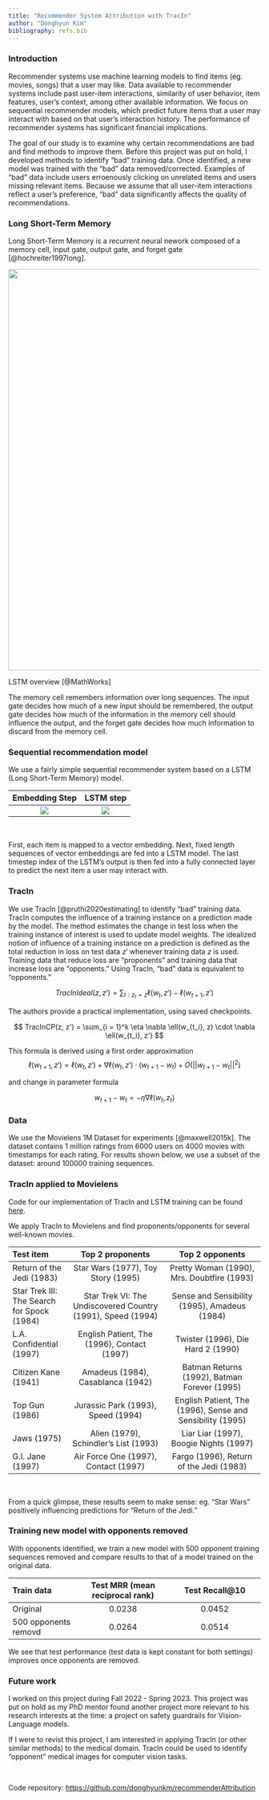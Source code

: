 ```yaml
---
title: "Recommender System Attribution with TracIn"
author: "Donghyun Kim"
bibliography: refs.bib
---
```


### Introduction

Recommender systems use machine learning models to find items (eg. movies, songs) that a user may like. Data available to recommender systems include past user-item interactions, similarity of user behavior, item features, user's context, among other available information. We focus on sequential recommender models, which predict future items that a user may interact with based on that user's interaction history. The performance of recommender systems has significant financial implications. 

The goal of our study is to examine why certain recommendations are bad and find methods to improve them. Before this project was put on hold, I developed methods to identify "bad" training data. Once identified, a new model was trained with the "bad" data removed/corrected. Examples of "bad" data include users erroenously clicking on unrelated items and users missing relevant items. Because we assume that all user-item interactions reflect a user's preference, "bad" data significantly affects the quality of recommendations.   


### Long Short-Term Memory

Long Short-Term Memory is a recurrent neural nework composed of a memory cell, input gate, output gate, and forget gate [@hochreiter1997long]. 

::: {#fig-lstm}
![](lstm_diagram.png){width=800}

LSTM overview [@MathWorks]
:::


The memory cell remembers information over long sequences. The input gate decides how much of a new input should be remembered, the output gate decides how much of the information in the memory cell should influence the output, and the forget gate decides how much information to discard from the memory cell.

### Sequential recommendation model

We use a fairly simple sequential recommender system based on a LSTM (Long Short-Term Memory) model. 

Embedding Step             |  LSTM step
:-------------------------:|:-------------------------:
![](recsys_1.png)  |  ![](recsys_2.png)

\


First, each item is mapped to a vector embedding. Next, fixed length sequences of vector embeddings are fed into a LSTM model. The last timestep index of the LSTM's output is then fed into a fully connected layer to predict the next item a user may interact with.    


### TracIn

We use TracIn [@pruthi2020estimating] to identify "bad" training data. TracIn computes the influence of a training instance on a prediction made by the model. The method estimates the change in test loss when the training instance of interest is used to update model weights. The idealized notion of influence of a training instance on a prediction is defined as the total reduction in loss on test data $z'$ whenever training data $z$ is used.
Training data that reduce loss are "proponents" and training data that increase loss are "opponents." Using TracIn, "bad" data is equivalent to "opponents." 


$$
TracInIdeal(z, z') = \sum_{t: z_t = z} \ell(w_t, z') - \ell(w_{t+1}, z')
$$

The authors provide a practical implementation, using saved checkpoints.

$$
TracInCP(z, z') = \sum_{i = 1}^k \eta \nabla \ell(w_{t_i}, z) \cdot \nabla \ell(w_{t_i}, z')
$$

This formula is derived using a first order approximation 
$$ 
\ell(w_{t+1}, z') = \ell(w_t, z') + \nabla \ell(w_t, z') \cdot (w_{t+1} - w_t) + O(||w_{t+1} - w_t||^2) 
$$

and change in parameter formula 

$$ 
w_{t+1} - w_t = -\eta \nabla \ell(w_t, z_t) 
$$

### Data

We use the Movielens 1M Dataset for experiments [@maxwell2015k]. The dataset contains 1 million ratings from 6000 users on 4000 movies with timestamps for each rating. For results shown below, we use a subset of the dataset: around 100000 training sequences. 

### TracIn applied to Movielens

::: {.column-margin}
Code for our implementation of TracIn and LSTM training can be found [here](https://github.com/donghyunkm/recommenderAttribution/blob/main/recommenderAttribution/lstm.py).
:::

We apply TracIn to Movielens and find proponents/opponents for several well-known movies. 

| Test item              | Top 2 proponents | Top 2 opponents |
| :----- | :--------: |:--------: |
| Return of the Jedi (1983)        |   Star Wars (1977), Toy Story (1995)   | Pretty Woman (1990), Mrs. Doubtfire (1993) |
| Star Trek III: The Search for Spock (1984)           |   Star Trek VI: The Undiscovered Country (1991), Speed (1994)  | Sense and Sensibility (1995), Amadeus (1984) |
| L.A. Confidential (1997)    |  English Patient, The (1996), Contact (1997) | Twister (1996), Die Hard 2 (1990) |
| Citizen Kane (1941) |  Amadeus (1984), Casablanca (1942) | Batman Returns (1992), Batman Forever (1995) |
| Top Gun (1986) |  Jurassic Park (1993), Speed (1994)  | English Patient, The (1996), Sense and Sensibility (1995) |
| Jaws (1975) |  Alien (1979), Schindler's List (1993)  | Liar Liar (1997), Boogie Nights (1997) |
| G.I. Jane (1997) |  Air Force One (1997), Contact (1997)   | Fargo (1996), Return of the Jedi (1983) |

\

From a quick glimpse, these results seem to make sense: eg. "Star Wars" positively influencing predictions for "Return of the Jedi."

### Training new model with opponents removed 

With opponents identified, we train a new model with 500 opponent training sequences removed and compare results to that of a model trained on the original data.

| Train data              | Test MRR (mean reciprocal rank) | Test Recall@10 |
| :----- | :------: | :------: |
| Original        |   0.0238   | 0.0452 |
| 500 opponents removd           |   0.0264   | 0.0514 |

We see that test performance (test data is kept constant for both settings) improves once opponents are removed.

### Future work

I worked on this project during Fall 2022 - Spring 2023. This project was put on hold as my PhD mentor found another project more relevant to his research interests at the time: a project on safety guardrails for Vision-Language models.  

If I were to revist this project, I am interested in applying TracIn (or other similar methods) to the medical domain. TracIn could be used to identify "opponent" medical images for computer vision tasks.

\

Code repository: <https://github.com/donghyunkm/recommenderAttribution>